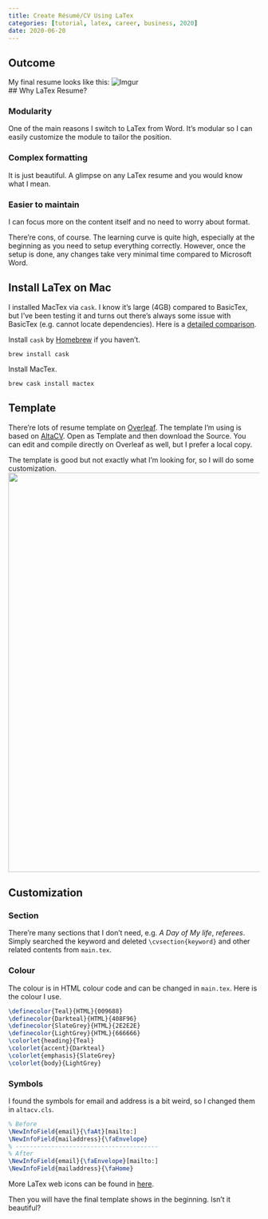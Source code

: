 ```yaml
---
title: Create Résumé/CV Using LaTex
categories: [tutorial, latex, career, business, 2020]
date: 2020-06-20
---
```


## Outcome

My final resume looks like this:
![Imgur](latexresume2.png)
<br>
## Why LaTex Resume?

### Modularity
One of the main reasons I switch to LaTex from Word. It's modular so I can easily customize the module to tailor the position.

### Complex formatting
It is just beautiful. A glimpse on any LaTex resume and you would know what I mean.

### Easier to maintain
I can focus more on the content itself and no need to worry about format.

There're cons, of course. The learning curve is quite high, especially at the beginning as you need to setup everything correctly. However, once the setup is done, any changes take very minimal time compared to Microsoft Word.

## Install LaTex on Mac

I installed MacTex via `cask`. I know it's large (4GB) compared to BasicTex, but I've been testing it and turns out there's always some issue with BasicTex (e.g. cannot locate dependencies). Here is a [detailed comparison](https://sourabhbajaj.com/mac-setup/LaTeX/).

Install `cask` by [Homebrew](https://brew.sh/) if you haven't.
```shell
brew install cask
```

Install MacTex.
```shell
brew cask install mactex
```

## Template

There're lots of resume template on [Overleaf](https://www.overleaf.com/). The template I'm using is based on [AltaCV](https://www.overleaf.com/latex/templates/altacv-template/trgqjpwnmtgv). Open as Template and then download the Source. You can edit and compile directly on Overleaf as well, but I prefer a local copy.

The template is good but not exactly what I'm looking for, so I will do some customization.
<img src="latexresume1.png" width="600" height="800" />

## Customization

### Section
There're many sections that I don't need, e.g. *A Day of My life*, *referees*. Simply searched the keyword and deleted `\cvsection{keyword}` and other related contents from `main.tex`.

### Colour
The colour is in HTML colour code and can be changed in `main.tex`.
Here is the colour I use.

```LaTeX
\definecolor{Teal}{HTML}{009688}
\definecolor{Darkteal}{HTML}{408F96}
\definecolor{SlateGrey}{HTML}{2E2E2E}
\definecolor{LightGrey}{HTML}{666666}
\colorlet{heading}{Teal}
\colorlet{accent}{Darkteal}
\colorlet{emphasis}{SlateGrey}
\colorlet{body}{LightGrey}
```

### Symbols

I found the symbols for email and address is a bit weird, so I changed them in `altacv.cls`.


```LaTeX
% Before
\NewInfoField{email}{\faAt}[mailto:]
\NewInfoField{mailaddress}{\faEnvelope}
% ----------------------------------------
% After
\NewInfoField{email}{\faEnvelope}[mailto:]
\NewInfoField{mailaddress}{\faHome}
```

More LaTex web icons can be found in [here](http://texdoc.net/texmf-dist/doc/fonts/fontawesome/fontawesome.pdf).

Then you will have the final template shows in the beginning. Isn't it beautiful?
